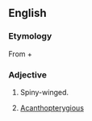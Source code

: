 ==English==

===Etymology===
From {{etyl|grc|en}} {{m|grc|ἀκανθο-||spine|sc=polytonic}} + {{m|grc|πτερόν||wing|sc=polytonic}}

===Adjective===
{{en-adj|-}}

# {{lb|en|zoology}} Spiny-winged.
# {{lb|en|zoology}} [[acanthopterygious|Acanthopterygious]]